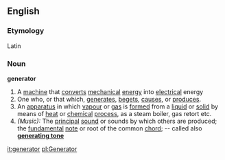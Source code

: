 ==English==
===Etymology===
Latin
===Noun===
'''generator'''
#A [[machine]] that [[convert]]s [[mechanical]] [[energy]] into [[electrical]] energy
#One who, or that which, [[generate]]s, [[beget]]s, [[cause]]s, or [[produce]]s.
#An [[apparatus]] in which [[vapour]] or [[gas]] is [[form]]ed from a [[liquid]] or [[solid]] by means of [[heat]] or [[chemical]] [[process]], as a steam boiler, gas retort etc.
#''(Music):'' The [[principal]] [[sound]] or sounds by which others are produced; the [[fundamental]] [[note]] or root of the common [[chord]]; -- called also '''[[generating tone]]'''

[[it:generator]]
[[pl:Generator]]